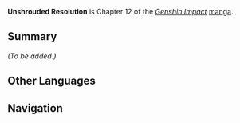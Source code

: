 {{Stub|Add summary and characters}}
{{Manga Infobox
|title      = Unshrouded Resolution
|image      = <gallery>
Manga Chapter 12 Cover 1.png|Part 1
Manga Chapter 12 Cover 2.png|Part 2
</gallery>
|chapter    = 12
|characters = 
|prev       = Serpent's Dance
|next       = Dual Recurrence
|link       = https://genshin.hoyoverse.com/en/manga/detail/1435
|link2      = https://genshin.hoyoverse.com/en/manga/detail/1486
}}
{{Description|[[Collei]] reveals a dark truth, and [[Amber]] makes the decision to save her.  Will the knights be able to help Collei rewrite her destiny?}}
'''Unshrouded Resolution''' is Chapter 12 of the ''[[Genshin Impact]]'' [[manga]].

==Summary==
''(To be added.)''

==Other Languages==
{{Other Languages
|en      = Unshrouded Resolution
|zhs     = 心雾
|zhs_rm  = Xīnwù
|zht     = 心霧
|zht_rm  = Xīnwù
|zh_tl   = Mind Fog
|ja      = 心の霧
|ja_rm   = Kokoro no Kiri
|ja_tl   = Fog of the Mind
|ko      = 마음의 안개
|ko_rm   = Ma'eum-ui Angae
|ko_tl   = Fog of the Mind
|es      = Cambio de Rumbo
|es_tl   = 
|fr      = L'Ombre du Cœur
|fr_tl   = The Shadow of the Heart
|ru      = Туманное Сердце
|ru_tl   = 
|th      = หัวใจหม่นหมอง
|th_rm   = 
|th_tl   = 
|vi      = Mây Đen
|vi_tl   = 
|de      = Die Aufdeckung
|de_tl   = The Revealing
|id      = Kabut Hati
|id_tl   = Fog of the Heart
|pt      = Nada a Esconder
|pt_tl   = 
}}

==Navigation==
{{Manga Navbox}}
